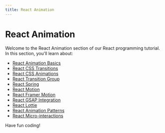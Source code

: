 ```yaml
---
title: React Animation
---
```


# React Animation

Welcome to the React Animation section of our React programming tutorial. In this section, you'll learn about:

- [React Animation Basics](./0-react-animation-basics.mdx)
- [React CSS Transitions](./1-react-css-transitions.mdx)
- [React CSS Animations](./2-react-css-animations.mdx)
- [React Transition Group](./3-react-transition-group.mdx)
- [React Spring](./4-react-spring.mdx)
- [React Motion](./5-react-motion.mdx)
- [React Framer Motion](./6-react-framer-motion.mdx)
- [React GSAP Integration](./7-react-gsap-integration.mdx)
- [React Lottie](./8-react-lottie.mdx)
- [React Animation Patterns](./9-react-animation-patterns.mdx)
- [React Micro-interactions](./10-react-micro-interactions.mdx)

Have fun coding!